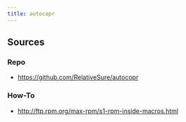 ```yaml
---
title: autocopr
---
```


## Sources

### Repo
- https://github.com/RelativeSure/autocopr

### How-To

- http://ftp.rpm.org/max-rpm/s1-rpm-inside-macros.html
